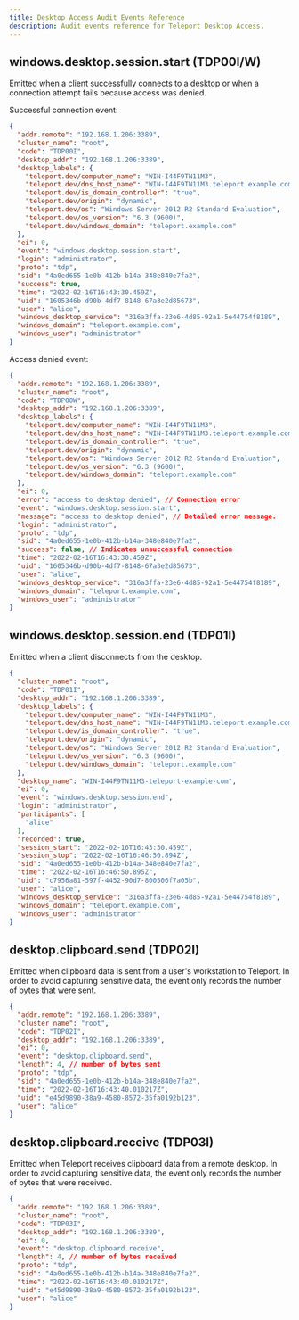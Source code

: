 ```yaml
---
title: Desktop Access Audit Events Reference
description: Audit events reference for Teleport Desktop Access.
---
```


## windows.desktop.session.start (TDP00I/W)

Emitted when a client successfully connects to a desktop or when a connection
attempt fails because access was denied.

Successful connection event:

```json
{
  "addr.remote": "192.168.1.206:3389",
  "cluster_name": "root",
  "code": "TDP00I",
  "desktop_addr": "192.168.1.206:3389",
  "desktop_labels": {
    "teleport.dev/computer_name": "WIN-I44F9TN11M3",
    "teleport.dev/dns_host_name": "WIN-I44F9TN11M3.teleport.example.com",
    "teleport.dev/is_domain_controller": "true",
    "teleport.dev/origin": "dynamic",
    "teleport.dev/os": "Windows Server 2012 R2 Standard Evaluation",
    "teleport.dev/os_version": "6.3 (9600)",
    "teleport.dev/windows_domain": "teleport.example.com"
  },
  "ei": 0,
  "event": "windows.desktop.session.start",
  "login": "administrator",
  "proto": "tdp",
  "sid": "4a0ed655-1e0b-412b-b14a-348e840e7fa2",
  "success": true,
  "time": "2022-02-16T16:43:30.459Z",
  "uid": "1605346b-d90b-4df7-8148-67a3e2d85673",
  "user": "alice",
  "windows_desktop_service": "316a3ffa-23e6-4d85-92a1-5e44754f8189",
  "windows_domain": "teleport.example.com",
  "windows_user": "administrator"
}
```

Access denied event:

```json
{
  "addr.remote": "192.168.1.206:3389",
  "cluster_name": "root",
  "code": "TDP00W",
  "desktop_addr": "192.168.1.206:3389",
  "desktop_labels": {
    "teleport.dev/computer_name": "WIN-I44F9TN11M3",
    "teleport.dev/dns_host_name": "WIN-I44F9TN11M3.teleport.example.com",
    "teleport.dev/is_domain_controller": "true",
    "teleport.dev/origin": "dynamic",
    "teleport.dev/os": "Windows Server 2012 R2 Standard Evaluation",
    "teleport.dev/os_version": "6.3 (9600)",
    "teleport.dev/windows_domain": "teleport.example.com"
  },
  "ei": 0,
  "error": "access to desktop denied", // Connection error
  "event": "windows.desktop.session.start",
  "message": "access to desktop denied", // Detailed error message.
  "login": "administrator",
  "proto": "tdp",
  "sid": "4a0ed655-1e0b-412b-b14a-348e840e7fa2",
  "success": false, // Indicates unsuccessful connection
  "time": "2022-02-16T16:43:30.459Z",
  "uid": "1605346b-d90b-4df7-8148-67a3e2d85673",
  "user": "alice",
  "windows_desktop_service": "316a3ffa-23e6-4d85-92a1-5e44754f8189",
  "windows_domain": "teleport.example.com",
  "windows_user": "administrator"
}
```

## windows.desktop.session.end (TDP01I)

Emitted when a client disconnects from the desktop.

```json
{
  "cluster_name": "root",
  "code": "TDP01I",
  "desktop_addr": "192.168.1.206:3389",
  "desktop_labels": {
    "teleport.dev/computer_name": "WIN-I44F9TN11M3",
    "teleport.dev/dns_host_name": "WIN-I44F9TN11M3.teleport.example.com",
    "teleport.dev/is_domain_controller": "true",
    "teleport.dev/origin": "dynamic",
    "teleport.dev/os": "Windows Server 2012 R2 Standard Evaluation",
    "teleport.dev/os_version": "6.3 (9600)",
    "teleport.dev/windows_domain": "teleport.example.com"
  },
  "desktop_name": "WIN-I44F9TN11M3-teleport-example-com",
  "ei": 0,
  "event": "windows.desktop.session.end",
  "login": "administrator",
  "participants": [
    "alice"
  ],
  "recorded": true,
  "session_start": "2022-02-16T16:43:30.459Z",
  "session_stop": "2022-02-16T16:46:50.894Z",
  "sid": "4a0ed655-1e0b-412b-b14a-348e840e7fa2",
  "time": "2022-02-16T16:46:50.895Z",
  "uid": "c7956a81-597f-4452-90d7-800506f7a05b",
  "user": "alice",
  "windows_desktop_service": "316a3ffa-23e6-4d85-92a1-5e44754f8189",
  "windows_domain": "teleport.example.com",
  "windows_user": "administrator"
}
```

## desktop.clipboard.send (TDP02I)

Emitted when clipboard data is sent from a user's workstation to Teleport. In
order to avoid capturing sensitive data, the event only records the number of
bytes that were sent.

```json
{
  "addr.remote": "192.168.1.206:3389",
  "cluster_name": "root",
  "code": "TDP02I",
  "desktop_addr": "192.168.1.206:3389",
  "ei": 0,
  "event": "desktop.clipboard.send",
  "length": 4, // number of bytes sent
  "proto": "tdp",
  "sid": "4a0ed655-1e0b-412b-b14a-348e840e7fa2",
  "time": "2022-02-16T16:43:40.010217Z",
  "uid": "e45d9890-38a9-4580-8572-35fa0192b123",
  "user": "alice"
}
```

## desktop.clipboard.receive (TDP03I)

Emitted when Teleport receives clipboard data from a remote desktop. In order to
avoid capturing sensitive data, the event only records the number of bytes that
were received.

```json
{
  "addr.remote": "192.168.1.206:3389",
  "cluster_name": "root",
  "code": "TDP03I",
  "desktop_addr": "192.168.1.206:3389",
  "ei": 0,
  "event": "desktop.clipboard.receive",
  "length": 4, // number of bytes received
  "proto": "tdp",
  "sid": "4a0ed655-1e0b-412b-b14a-348e840e7fa2",
  "time": "2022-02-16T16:43:40.010217Z",
  "uid": "e45d9890-38a9-4580-8572-35fa0192b123",
  "user": "alice"
}
```

